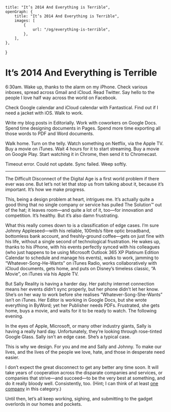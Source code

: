     title: "It’s 2014 And Everything is Terrible",
    openGraph: {
        title: "It’s 2014 And Everything is Terrible",
        images: [
            {
                url: "/og/everything-is-terrible",
            },
        ],
    },
}

# It’s 2014 And Everything is Terrible

6:30am. Wake up, thanks to the alarm on my iPhone. Check various inboxes, spread
across Gmail and iCloud. Read Twitter. Say hello to the people I love half way
across the world on Facebook.

Check Google calendar and iCloud calendar with Fantastical. Find out if I need a
jacket with iOS. Walk to work.

Write my blog posts in Editorially. Work with coworkers on Google Docs. Spend
time designing documents in Pages. Spend more time exporting all those words to
PDF and Word documents.

Walk home. Turn on the telly. Watch something on Netflix, via the Apple TV. Buy
a movie on iTunes. Wait 4 hours for it to start streaming. Buy a movie on Google
Play. Start watching it in Chrome, then send it to Chromecast.

Timeout error. Could not update. Sync failed. Weep softly.

---

The Difficult Disconnect of the Digital Age is a first world problem if there
ever was one. But let’s not let that stop us from talking about it, because it’s
important. It’s how we make progress.

This, being a design problem at heart, intrigues me. It’s actually quite a good
thing that no single company or service has pulled The Solution™ out of the hat;
it leaves room—and quite a lot of it, too—for innovation and competition. It’s
healthy. But it’s also damn frustrating.

What this really comes down to is a classification of edge cases. I’m sure
Johnny Appleseed—with his reliable, 100mb/s fibre optic broadband, bottomless
bank account, and freshly-ground coffee—gets on just fine with his life, without
a single second of technological frustration. He wakes up, thanks to his iPhone,
with his events perfectly synced with his colleagues (who just happens to be
using Microsoft Outlook 365 XP Platinum Edition Calendar to schedule and manage
his events), walks to work, jamming to “Whatever-Song-He-Wants” on iTunes Radio,
works collaboratively with iCloud documents, gets home, and puts on Disney’s
timeless classic, “A Movie”, on iTunes via his Apple TV.

But Sally Reality is having a harder day. Her patchy internet connection means
her events didn’t sync properly, but her phone didn’t let her know. She’s on her
way to work before she realises “Whatever-Song-She-Wants” isn’t on iTunes. Her
Editor is working in Google Docs, but she wrote everything in ByWord; yet her
Publisher needs PDFs. Frustrated, she gets home, buys a movie, and waits for it
to be ready to watch. The following evening.

In the eyes of Apple, Microsoft, or many other industry giants, Sally is having
a really hard day. Unfortunately, they’re looking through rose-tinted Google
Glass. Sally isn’t an edge case. She’s a typical case.

This is why we design. For you and me and Sally and Johnny. To make our lives,
and the lives of the people we love, hate, and those in desperate need easier.

I don’t expect the great disconnect to get any better any time soon. It will
take years of cooperation across the disparate companies and services, or
companies that strive—and succeed—to be the very best at something, and do it
really bloody well. Consistently, too. (Hint; I can think of at least
[one company](http://dropbox.com) in this category.)

Until then, let’s all keep working, sighing, and submitting to the gadget
overlords in our homes and pockets.
